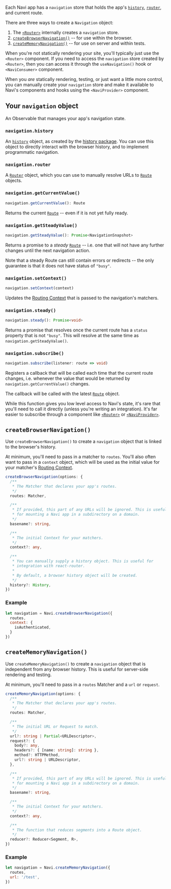 
Each Navi app has a `navigation` store that holds the app's [`history`](../history), [`router`](../router), and current route.

There are three ways to create a `Navigation` object:

1. The [`<Router>`](../react-components-hooks/#router) internally creates a `navigation` store.
2. [`createBrowserNavigation()`](#createbrowsernavigation) -- for use within the browser.
3. [`createMemoryNavigation()`](#creatememorynavigation) -- for use on server and within tests.

When you're not statically rendering your site, you'll typically just use the `<Router>` component. If you need to access the `navigation` store created by `<Router>`, then you can access it through the `useNavigation()` hook or `<NaviConsumer>` component.

When you *are* statically rendering, testing, or just want a little more control, you can manually create your `navigation` store and make it available to Navi's components and hooks using the `<NaviProvider>` component.


Your `navigation` object
------------------------

An Observable that manages your app's navigation state.


### `navigation.history`

An [`history`](../history/) object, as created by the [history package](https://www.npmjs.com/package/history). You can use this object to directly interact with the browser history, and to implement programmatic navigation.


### `navigation.router`

A [`Router`](../router/) object, which you can use to manually resolve URLs to [`Route`](../data-types/#route)  objects.


### `navigation.getCurrentValue()`

```typescript
navigation.getCurrentValue(): Route
```

Returns the current [`Route`](../data-types/#route) -- even if it is not yet fully ready.


### `navigation.getSteadyValue()`

```typescript
navigation.getSteadyValue(): Promise<NavigationSnapshot>
```

Returns a promise to a *steady* [`Route`](../data-types/#route) -- i.e. one that will not have any further changes until the next navigation action.

Note that a steady Route can still contain errors or redirects -- the only guarantee is that it does not have status of `"busy"`.


### `navigation.setContext()`

```typescript
navigation.setContext(context)
```

Updates the [Routing Context](../../guides/routing-context) that is passed to the navigation's matchers.


### `navigation.steady()`

```typescript
navigation.steady(): Promise<void>
```

Returns a promise that resolves once the current route has a `status` property that is not `"busy"`. This will resolve at the same time as `navigation.getSteadyValue()`.


### `navigation.subscribe()`

```typescript
navigation.subscribe(listener: route => void)
```

Registers a callback that will be called each time that the current route changes, i.e. whenever the value that would be returned by `navigation.getCurrentValue()` changes.

The callback will be called with the latest [`Route`](../data-types/#route) object.

While this function gives you low level access to Navi's state, it's rare that you'll need to call it directly (unless you're writing an integration). It's far easier to subscribe through a component like [`<Router>`](../react-components-hooks/#router) or [`<NaviProvider>`](../react-components-hooks/#naviprovider).


## `createBrowserNavigation()`

Use `createBrowserNavigation()` to create a `navigation` object that is linked to the browser's history.

At minimum, you'll need to pass in a matcher to `routes`. You'll also often want to pass in a `context` object, which will be used as the initial value for your matcher's [Routing Context](../../guides/routing-context).

```typescript
createBrowserNavigation(options: {
  /**
   * The Matcher that declares your app's routes.
   */
  routes: Matcher,

  /**
   * If provided, this part of any URLs will be ignored. This is useful
   * for mounting a Navi app in a subdirectory on a domain.
   */
  basename?: string,

  /**
   * The initial Context for your matchers.
   */
  context?: any,

  /**
   * You can manually supply a history object. This is useful for
   * integration with react-router.
   * 
   * By default, a browser history object will be created.
   */
  history?: History,
})
```

### Example

```js
let navigation = Navi.createBrowserNavigation({
  routes,
  context: {
    isAuthenticated,
  }
})
```


`createMemoryNavigation()`
--------------------------

Use `createMemoryNavigation()` to create a `navigation` object that is independent from any browser history. This is useful for server-side rendering and testing.

At minimum, you'll need to pass in a `routes` Matcher and a `url` or `request`.

```typescript
createMemoryNavigation(options: {
  /**
   * The Matcher that declares your app's routes.
   */
  routes: Matcher,

  /**
   * The initial URL or Request to match.
   */
  url?: string | Partial<URLDescriptor>,
  request?: {
    body?: any,
    headers?: { [name: string]: string },
    method?: HTTPMethod,
    url?: string | URLDescriptor,
  },

  /**
   * If provided, this part of any URLs will be ignored. This is useful
   * for mounting a Navi app in a subdirectory on a domain.
   */
  basename?: string,

  /**
   * The initial Context for your matchers.
   */
  context?: any,

  /**
   * The function that reduces segments into a Route object.
   */
  reducer?: Reducer<Segment, R>,
})
```

### Example

```js
let navigation = Navi.createMemoryNavigation({
  routes,
  url: '/test',
})
```